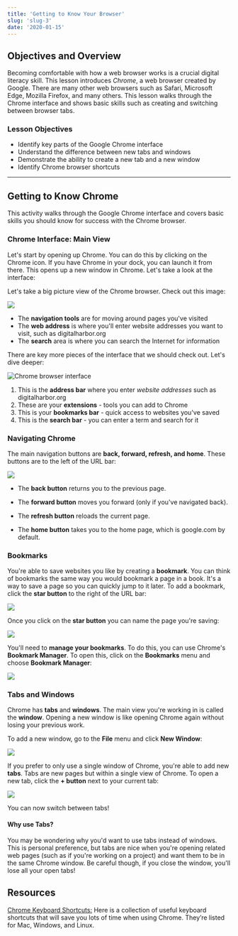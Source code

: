 ```yaml
---
title: 'Getting to Know Your Browser'
slug: 'slug-3'
date: '2020-01-15'
---
```


## Objectives and Overview

Becoming comfortable with how a web browser works is a crucial digital literacy skill. This lesson introduces _Chrome_, a web browser created by Google. There are many other web browsers such as Safari, Microsoft Edge, Mozilla Firefox, and many others. This lesson walks through the Chrome interface and shows basic skills such as creating and switching between browser tabs.

### Lesson Objectives

- Identify key parts of the Google Chrome interface
- Understand the difference between new tabs and windows
- Demonstrate the ability to create a new tab and a new window
- Identify Chrome browser shortcuts

---

## Getting to Know Chrome

This activity walks through the Google Chrome interface and covers basic skills you should know for success with the Chrome browser.

### Chrome Interface: Main View

Let's start by opening up Chrome. You can do this by clicking on the Chrome icon. If you have Chrome in your dock, you can launch it from there. This opens up a new window in Chrome. Let's take a look at the interface:

Let's take a big picture view of the Chrome browser. Check out this image:

![](images/chrome-browser-search-1-1024x610.jpg)

- The **navigation tools** are for moving around pages you've visited
- The **web address** is where you'll enter website addresses you want to visit, such as digitalharbor.org
- The **search** area is where you can search the Internet for information

There are key more pieces of the interface that we should check out. Let's dive deeper:

![Chrome browser interface](images/chrome-interface-1-1024x609.jpg)

1. This is the **address bar** where you enter _website addresses_ such as digitalharbor.org
2. These are your **extensions** - tools you can add to Chrome
3. This is your **bookmarks bar** - quick access to websites you've saved
4. This is the **search bar** - you can enter a term and search for it

### Navigating Chrome

The main navigation buttons are **back, forward, refresh, and home**. These buttons are to the left of the URL bar:

![](images/chrome-navigation-buttons-1024x109.jpg)

- The **back button** returns you to the previous page.

- The **forward button** moves you forward (only if you've navigated back).

- The **refresh button** reloads the current page.

- The **home button** takes you to the home page, which is google.com by default.

### Bookmarks

You're able to save websites you like by creating a **bookmark**. You can think of bookmarks the same way you would bookmark a page in a book. It's a way to save a page so you can quickly jump to it later. To add a bookmark, click the **star button** to the right of the URL bar:

![](images/chrome-bookmark-1024x61.jpg)

Once you click on the **star button** you can name the page you're saving:

![](images/chrome-bookmark-2-1024x616.jpg)

You'll need to **manage your bookmarks**. To do this, you can use Chrome's **Bookmark Manager**. To open this, click on the **Bookmarks** menu and choose **Bookmark Manager**:

![](images/chrome-bookmarks-manager.gif)

### Tabs and Windows

Chrome has **tabs** and **windows**. The main view you're working in is called the **window**. Opening a new window is like opening Chrome again without losing your previous work.

To add a new window, go to the **File** menu and click **New Window**:

![](images/chrome-new-window.gif)

If you prefer to only use a single window of Chrome, you're able to add new **tabs**. Tabs are new pages but within a single view of Chrome. To open a new tab, click the **\+ button** next to your current tab:

![](images/chrome-new-tab.gif)

You can now switch between tabs!

#### Why use Tabs?

You may be wondering why you'd want to use tabs instead of windows. This is personal preference, but tabs are nice when you're opening related web pages (such as if you're working on a project) and want them to be in the same Chrome window. Be careful though, if you close the window, you'll lose all your open tabs!

## Resources

[Chrome Keyboard Shortcuts:](https://support.google.com/chrome/answer/157179?hl=en) Here is a collection of useful keyboard shortcuts that will save you lots of time when using Chrome. They’re listed for Mac, Windows, and Linux.
